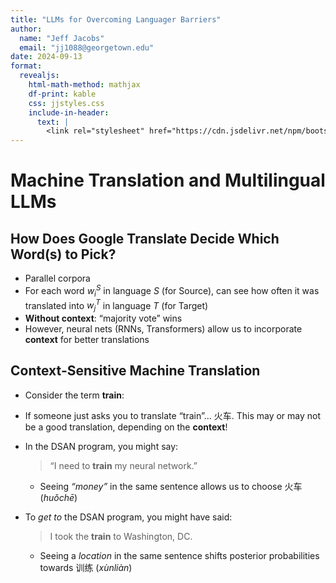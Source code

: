 ```yaml
---
title: "LLMs for Overcoming Languager Barriers"
author:
  name: "Jeff Jacobs"
  email: "jj1088@georgetown.edu"
date: 2024-09-13
format:
  revealjs:
    html-math-method: mathjax
    df-print: kable
    css: jjstyles.css
    include-in-header:
      text: |
        <link rel="stylesheet" href="https://cdn.jsdelivr.net/npm/bootstrap-icons@1.11.3/font/bootstrap-icons.min.css">"
---
```


# Machine Translation and Multilingual LLMs

## How Does Google Translate Decide Which Word(s) to Pick?

* Parallel corpora
* For each word $w_i^S$ in language $S$ (for Source), can see how often it was translated into $w_j^T$ in language $T$ (for Target)
* **Without context**: "majority vote" wins
* However, neural nets (RNNs, Transformers) allow us to incorporate **context** for better translations

## Context-Sensitive Machine Translation {.smaller .title-10}

* Consider the term **train**:
* <i class='bi bi-0-circle'></i> If someone just asks you to translate "train"... 火车. This may or may not be a good translation, depending on the **context**!
* <i class='bi bi-1-circle'></i> In the DSAN program, you might say:
    
    > "I need to **train** my neural network."
    * Seeing *"money"* in the same sentence allows us to choose 火车 (*huǒchē*)

* <i class='bi bi-2-circle'></i> To *get to* the DSAN program, you might have said:
   
    > I took the **train** to Washington, DC.

    * Seeing a *location* in the same sentence shifts posterior probabilities towards 训练 (*xùnliàn*)

